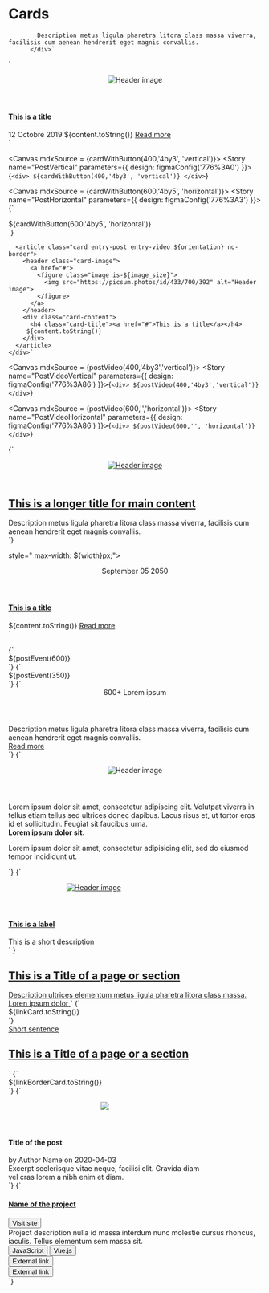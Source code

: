
<Meta title="Layouts/Cards" />

# Cards

            Description metus ligula pharetra litora class massa viverra, facilisis cum aenean hendrerit eget magnis convallis.
          </div>`

`<div style=" max-width: ${width}px;">
  <article class="card entry-post ${orientation}">
    <header class="card-image">
      <figure class="image is-${image_size}">
        <img src="https://picsum.photos/id/433/700/392" alt="Header image">
      </figure>
    </header>
    <div class="card-content with-button">
        <h4 class="card-title"><a href="#">This is a title</a></h4>
        <span class="subtitle">12 Octobre 2019</span>
        ${content.toString()}
        <a href="#" class="button is-primary">Read more</a>
    </div>
  </article>
</div>`

<Canvas mdxSource = {cardWithButton(400,'4by3', 'vertical')}>
  <Story name="PostVertical" parameters={{
    design: figmaConfig('776%3A0')
  }}>{`
    <div>
      ${cardWithButton(400,'4by3', 'vertical')}
    </div>
  `}</Story>
</Canvas>

<Canvas mdxSource = {cardWithButton(600,'4by5', 'horizontal')}>
  <Story name="PostHorizontal" parameters={{
    design: figmaConfig('776%3A3')
  }}>{`
  <div>
    ${cardWithButton(600,'4by5', 'horizontal')}
  </div>
  `}</Story>
</Canvas>

      <article class="card entry-post entry-video ${orientation} no-border">
        <header class="card-image">
          <a href="#">
            <figure class="image is-${image_size}">
              <img src="https://picsum.photos/id/433/700/392" alt="Header image">
            </figure>
          </a>
        </header>
        <div class="card-content">
          <h4 class="card-title"><a href="#">This is a title</a></h4>
         ${content.toString()}
        </div>
      </article>
    </div>`

<Canvas mdxSource = {postVideo(400,'4by3','vertical')}>
  <Story name="PostVideoVertical" parameters={{
    design: figmaConfig('776%3A86')
  }}>{`
    <div>
    ${postVideo(400,'4by3','vertical')}
    </div>
  `}</Story>
</Canvas>

<Canvas mdxSource = {postVideo(600,'','horizontal')}>
  <Story name="PostVideoHorizontal" parameters={{
    design: figmaConfig('776%3A86')
  }}>{`
    <div>
    ${postVideo(600,'', 'horizontal')}
    </div>
  `}</Story>
</Canvas>

<Canvas>
  <Story name="PostVideoLarge" parameters={{
    design: figmaConfig('776%3A86')
  }}>{`
    <div style=" max-width: 100%;">
      <article class="card entry-post entry-video horizontal large no-border">
        <header class="card-image">
          <a href="#">
            <figure class="image is-5by4">
              <img src="https://picsum.photos/id/433/700/392" alt="Header image">
            </figure>
          </a>
        </header>
        <div class="card-content">
          <h1 class="card-title"><a href="#">This is a longer title for main content</a></h1>
          <div class="content">
            Description metus ligula pharetra litora class massa viverra, facilisis cum aenean hendrerit eget magnis convallis.
          </div>
        </div>
      </article>
    </div>
  `}</Story>
</Canvas>


style=" max-width: ${width}px;">
      <article class="card entry-post entry-event horizontal">
        <header class="card-header">
          <div class="card-date">
            <span class="month">September</span>
            <span class="day">05</span>
            <span class="year">2050</span>
          </div>
        </header>
        <div class="card-content">
          <h4 class="card-title"><a href="#">This is a title</a></h4>
          ${content.toString()}
          <a href="#" class="read-more">Read more</a>
        </div>
      </article>
    </div>`

<Canvas mdxSource = {postEvent(600)}>
  <Story name="PostEventWide" parameters={{
    design: figmaConfig('776%3A43')
  }}>{`
    <div>
    ${postEvent(600)}
    </div>
  `}</Story>
</Canvas>

<Canvas mdxSource = {postEvent(350)}>
  <Story name="PostEventNarrow" parameters={{
    design: figmaConfig('776%3A43')
  }}>{`
    <div>
    ${postEvent(350)}
    </div>
  `}</Story>
</Canvas>

<Canvas>
  <Story name="PostStatistic" parameters={{
    design: figmaConfig('776%3A144')
  }}>{`
    <div style=" max-width: 600px;">
      <article class="card entry-post entry-statistic horizontal no-border">
        <header class="card-header">
          <div class="card-statistic">
            <span class="number">600+</span>
            <span class="caption">Lorem ipsum</span>
          </div>
        </header>
        <div class="card-content">
        <div class="content">
            Description metus ligula pharetra litora class massa viverra, facilisis cum aenean hendrerit eget magnis convallis.
          </div>
          <a href="#" class="read-more">Read more</a>
        </div>
      </article>
    </div>
  `}</Story>
</Canvas>

<Canvas>
  <Story name="PostQuote" parameters={{
    design: figmaConfig('776%3A3')
  }}>{`
    <div style=" max-width: 600px;">
      <article class="card entry-post entry-quote horizontal no-border">
        <header class="card-image">
          <figure class="image is-1by1">
            <img src="https://picsum.photos/id/433/96/96" alt="Header image">
          </figure>
        </header>
        <div class="card-content">
          <span class="quote"></span>
          <div class="content">
            Lorem ipsum dolor sit amet, consectetur adipiscing elit. Volutpat viverra in tellus etiam tellus sed ultrices donec dapibus. Lacus risus et, ut tortor eros id et sollicitudin. Feugiat sit faucibus urna.
            <div class="quote-author">
              <strong class="title"> Lorem ipsum dolor sit.</strong>
              <p class="description">Lorem ipsum dolor sit amet, consectetur adipisicing elit, sed do eiusmod tempor incididunt ut.</p>
            </div>
          </div>
        </div>
      </article>
    </div>
  `}</Story>
</Canvas>

<Canvas>
  <Story name="ImageTop" parameters={{
    design: figmaConfig('776%3A3')
  }}> {`
    <div style=" max-width: 340px;">
      <article class="card entry-post entry-image vertical">
        <header class="card-image">
          <a href="#">
            <figure class="image is-4by5">
              <img src="https://picsum.photos/id/433/350/370" alt="Header image">
            </figure>
          </a>
        </header>
        <div class="card-content">
          <h4 class="card-title"><a href="#">This is a label</a></h4>
          <span class="subtitle">This is a short description</span>
        </div>
      </article>
    </div>`
  }</Story>
</Canvas>

  <a href="#" class="has-background-dark-slate-blue">
    <span class="card-content has-bottom-link">
      <h2 class="card-title">This is a Title of a page or section</h2>
      <span class="content">Description ultrices elementum metus ligula pharetra litora class massa.</span>
      <span class="link-arrow">Loren ipsum dolor</span>
    </span>
  </a>
</article>`

<Canvas mdxSource = {linkCard}>
  <Story name="Link" parameters={{
    design: figmaConfig('776%3A122')
  }}>{`
    <div style="max-width: 400px;">
      ${linkCard.toString()}
    </div>
  `}</Story>
</Canvas>


  <a href="#">
    <div class="card-content">
      <span class="card-pretitle">Short sentence</span>
      <h2 class="card-title">This is a Title of a page or a section</h2>
    </div>
  </a>
</article>`

<Canvas mdxSource = {linkBorderCard}>
  <Story name="Link Border" parameters={{
    design: figmaConfig('776%3A122')
  }}>{`
    <div style="max-width: 400px;">
      ${linkBorderCard.toString()}
    </div>
  `}</Story>
</Canvas>


<Canvas>
  <Story name="Blog entry horizontal" parameters={{
    design: figmaConfig('776%3A3')
  }}>{`
    <div style=" max-width: 384px;" class="margin-normal">
      <article class="card entry-post horizontal no-border blog-entry">
        <header>
          <figure class="image blog-image">
            <img class="profile" src="demo/lion_dafrique.jpg">
          </figure>
        </header>
        <div class="blog-content">
          <h4 class="b-header">Title of the post</h4>
          <span class="blog-author">by <a>Author Name</a> on 2020-04-03</span>
          <div class="excerpt">
            Excerpt scelerisque vitae neque, facilisi elit. Gravida diam vel cras lorem a nibh enim et diam.
          </div>
        </div>
      </article>
    </div>
  `}</Story>
</Canvas>

<Canvas>
  <Story name="Project index" parameters={{
    design: figmaConfig('776%3A144')
  }}>{`
    <div class="project-index">
      <article class="card entry-post vertical project-index">
        <div class="card-content">
            <h4 class="card-title b-header"><a href="#">Name of the project</a></h4>
            <button class="button is-text tiny site-link">
              <span>Visit site</span>
              <i class="icon external-link"></i>
            </button>
            <div class="content">
              Project description nulla id massa interdum nunc molestie cursus rhoncus, iaculis. Tellus elementum sem massa sit.
            </div>
            <div class="labels">
              <button class="button tag">JavaScript</button>
              <button class="button tag">Vue.js</button>
            </div>
            <div class="external-links">
              <button class="button is-text tiny">
                <i class="icon external-link"></i>
                <span class="link-content">External link</span>
              </button>
              <br>
              <button class="button is-text tiny">
                <i class="icon external-link"></i>
                <span class="link-content">External link</span>
              </button>
            </div>
        </div>
      </article>
    </div>
  `}</Story>
</Canvas>

